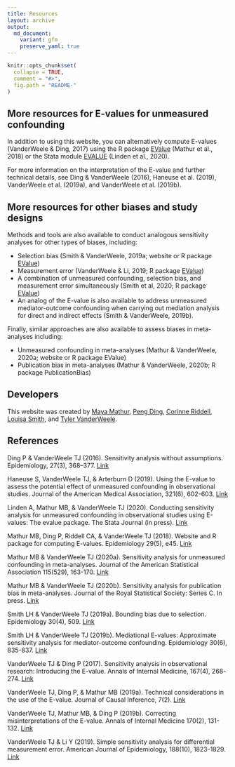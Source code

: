 ```yaml
---
title: Resources
layout: archive
output:
  md_document:
    variant: gfm
    preserve_yaml: true
---
```


```r
knitr::opts_chunk$set(
  collapse = TRUE,
  comment = "#>",
  fig.path = "README-"
)
```

## More resources for E-values for unmeasured confounding

In addition to using this website, you can alternatively compute E-values (VanderWeele & Ding, 2017) using the R package [EValue](https://cran.r-project.org/web/packages/EValue/index.html) (Mathur et al., 2018) or the Stata module [EVALUE](https://ideas.repec.org/c/boc/bocode/s458592.html) (Linden et al., 2020).

For more information on the interpretation of the E-value and further technical details, see Ding & VanderWeele (2016), Haneuse et al. (2019), VanderWeele et al. (2019a), and VanderWeele et al. (2019b).

## More resources for other biases and study designs

Methods and tools are also available to conduct analogous sensitivity analyses for other types of biases, including:

- Selection bias (Smith & VanderWeele, 2019a; website or R package [EValue](https://cran.r-project.org/web/packages/EValue/index.html))
- Measurement error (VanderWeele & Li, 2019; R package [EValue](https://cran.r-project.org/web/packages/EValue/index.html))
- A combination of unmeasured confounding, selection bias, and measurement error simultaneously (Smith et al, 2020; R package [EValue](https://cran.r-project.org/web/packages/EValue/index.html))
- An analog of the E-value is also available to address unmeasured mediator-outcome confounding when carrying out mediation analysis for direct and indirect effects (Smith & VanderWeele, 2019b).

Finally, similar approaches are also available to assess biases in meta-analyses including:

- Unmeasured confounding in meta-analyses (Mathur & VanderWeele, 2020a; website or R package EValue)
- Publication bias in meta-analyses (Mathur & VanderWeele, 2020b; R package PublicationBias)

## Developers

This website was created by 
[Maya Mathur](https://profiles.stanford.edu/maya-mathur), 
[Peng Ding](https://sites.google.com/site/pengdingpku/), 
[Corinne Riddell](https://sph.berkeley.edu/corinne-riddell-phd), 
[Louisa Smith](), and 
[Tyler VanderWeele](https://www.hsph.harvard.edu/tyler-vanderweele/tools-and-tutorials/).

## References

Ding P & VanderWeele TJ (2016). Sensitivity analysis without assumptions. Epidemiology, 27(3), 368–377. [Link](https://www.ncbi.nlm.nih.gov/pmc/articles/PMC4820664/)

Haneuse S, VanderWeele TJ, & Arterburn D (2019). Using the E-value to assess the potential effect of unmeasured confounding in observational studies. Journal of the American Medical Association, 321(6), 602-603. [Link](https://jamanetwork.com/journals/jama/fullarticle/2723079?casa_token=vP0UXdEX4HAAAAAA:y0GoUYecb4QvGnn23FNxpnOsBu5Z70-DW1apD84XqPWNL0kXYDXlT5hQVweAUZVh6zJe9BU_sA)

Linden A, Mathur MB, & VanderWeele TJ (2020). Conducting sensitivity analysis for unmeasured confounding in observational studies using E-values: The evalue package. The Stata Journal (in press). [Link](https://journals.sagepub.com/doi/abs/10.1177/1536867X20909696)

Mathur MB, Ding P, Riddell CA, & VanderWeele TJ (2018). Website and R package for computing E-values. Epidemiology 29(5), e45. [Link](https://www.ncbi.nlm.nih.gov/pmc/articles/PMC6066405/)

Mathur MB & VanderWeele TJ (2020a). Sensitivity analysis for unmeasured confounding in meta-analyses. Journal of the American Statistical Association 115(529), 163-170. [Link](https://www.tandfonline.com/doi/full/10.1080/01621459.2018.1529598)

Mathur MB & VanderWeele TJ (2020b). Sensitivity analysis for publication bias in meta-analyses. Journal of the Royal Statistical Society: Series C. In press. [Link](https://osf.io/s9dp6/)

Smith LH & VanderWeele TJ (2019a). Bounding bias due to selection. Epidemiology 30(4), 509. [Link](https://www.ncbi.nlm.nih.gov/pmc/articles/PMC6553568/)

Smith LH & VanderWeele TJ (2019b). Mediational E-values: Approximate sensitivity analysis for mediator-outcome confounding. Epidemiology 30(6), 835-837. [Link](https://journals.lww.com/epidem/Fulltext/2019/11000/Mediational_E_values__Approximate_Sensitivity.9.aspx)

VanderWeele TJ & Ding P (2017). Sensitivity analysis in observational research: Introducing the E-value. Annals of Internal Medicine, 167(4), 268-274. [Link](https://annals.org/aim/fullarticle/2643434/sensitivity-analysis-observational-research-introducing-e-value)

VanderWeele TJ, Ding P, & Mathur MB (2019a). Technical considerations in the use of the E-value. Journal of Causal Inference, 7(2). [Link](https://www.degruyter.com/view/journals/jci/7/2/article-20180007.xml)

VanderWeele TJ, Mathur MB, & Ding P (2019b). Correcting misinterpretations of the E-value. Annals of Internal Medicine 170(2), 131-132. [Link](https://annals.org/aim/article-abstract/2719984/correcting-misinterpretations-e-value)

VanderWeele TJ & Li Y (2019). Simple sensitivity analysis for differential measurement error. American Journal of Epidemiology, 188(10), 1823-1829. [Link](https://academic.oup.com/aje/article/188/10/1823/5506602?casa_token=5ZyiVJp9_5UAAAAA:40rpOH1mRz0IDeRJ35atRRk9x6MJgIHMNOxLCcsnfouzN3qWXrght0XVWNIHQcRwWP1Bhgl8vY9B)
